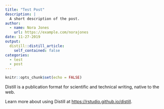 ```yaml
---
title: "Test Post"
description: |
  A short description of the post.
author:
  - name: Nora Jones
    url: https://example.com/norajones
date: 11-27-2019
output:
  distill::distill_article:
    self_contained: false
categories:
  - test
  - post
---
```


```r
knitr::opts_chunk$set(echo = FALSE)
```

Distill is a publication format for scientific and technical writing, native to the web.

Learn more about using Distill at <https://rstudio.github.io/distill>.

